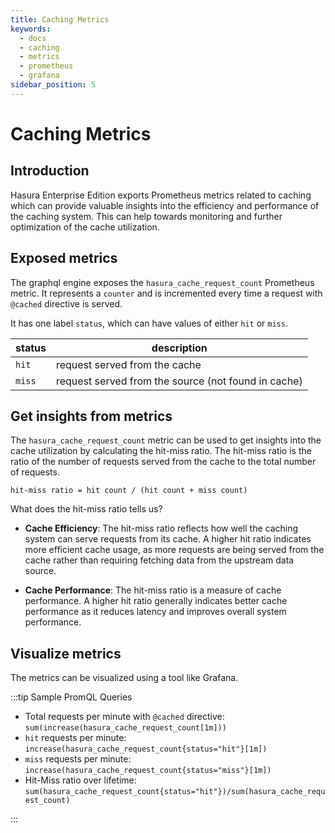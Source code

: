 ```yaml
---
title: Caching Metrics
keywords:
  - docs
  - caching
  - metrics
  - prometheus
  - grafana
sidebar_position: 5
---
```



# Caching Metrics

<ProductBadge self />

## Introduction

Hasura Enterprise Edition exports Prometheus metrics related to caching which
can provide valuable insights into the efficiency and performance of the caching system.
This can help towards monitoring and further optimization of the cache utilization.

## Exposed metrics

The graphql engine exposes the `hasura_cache_request_count` Prometheus metric.
It represents a `counter` and is incremented every time a request with `@cached` directive is served.


It has one label `status`, which can have values of either `hit` or `miss`.

| status    | description       |
|-----------|-------------------|
| `hit`     | request served from the cache |
| `miss`    | request served from the source (not found in cache) |


## Get insights from metrics

The `hasura_cache_request_count` metric can be used to get insights into the cache utilization by calculating the hit-miss ratio.
The hit-miss ratio is the ratio of the number of requests served from the cache to the total number of requests.

```
hit-miss ratio = hit count / (hit count + miss count)
```

What does the hit-miss ratio tells us?

- **Cache Efficiency**: The hit-miss ratio reflects how well the caching system can serve requests from its cache. A higher hit ratio indicates more efficient cache usage, as more requests are being served from the cache rather than requiring fetching data from the upstream data source.

- **Cache Performance**: The hit-miss ratio is a measure of cache performance. A higher hit ratio generally indicates better cache performance as it reduces latency and improves overall system performance.

## Visualize metrics

The metrics can be visualized using a tool like Grafana.

<Thumbnail
  src="/img/metrics/cache-metrics-grafana.png"
  alt="Cache Metrics Grafana Dashboard"
/>

:::tip Sample PromQL Queries

- Total requests per minute with `@cached` directive: `sum(increase(hasura_cache_request_count[1m]))`
- `hit` requests per minute: `increase(hasura_cache_request_count{status="hit"}[1m])`
- `miss` requests per minute: `increase(hasura_cache_request_count{status="miss"}[1m])`
- Hit-Miss ratio over lifetime: `sum(hasura_cache_request_count{status="hit"})/sum(hasura_cache_request_count)`

:::
